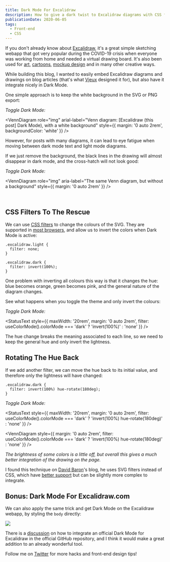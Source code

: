 ```yaml
---
title: Dark Mode For Excalidraw
description: How to give a dark twist to Excalidraw diagrams with CSS filters.
publicationDate: 2020-06-05
tags:
  - Front-end
  - CSS
---
```




If you don't already know about [Excalidraw](https://excalidraw.com),
it's a great simple sketching webapp that got very popular during the COVID-19
crisis when everyone was working from home and needed a virtual drawing board.
It's also been used for
[art](https://twitter.com/excalidraw/status/1248594297559158784),
[cartoons](https://twitter.com/Pinnassog/status/1247893044231168001),
[mockup design](https://twitter.com/imlongnguyen/status/1263766322443214851)
and in many other creative ways.

While building this blog, I wanted to easily embed Excalidraw diagrams and
drawings on blog articles (that's what [Vjeux](https://blog.vjeux.com/) designed it for), but also have it
integrate nicely in Dark Mode.

One simple approach is to keep the white background in the SVG or PNG export:

_Toggle Dark Mode:_ <ColorModeSwitch ml={2}/>

<VennDiagram
  role="img"
  arial-label="Venn diagram: [Excalidraw (this post] Dark Mode), with a white background"
  style={{
    margin: '0 auto 2rem',
    backgroundColor: 'white'
  }}
/>

However, for posts with many diagrams, it can lead to eye fatigue when moving
between dark mode text and light mode diagrams.

If we just remove the background, the black lines in the drawing
will almost disappear in dark mode, and the cross-hatch will not look good:

_Toggle Dark Mode:_ <ColorModeSwitch ml={2}/>

<VennDiagram
  role="img"
  aria-label="The same Venn diagram, but without a background"
  style={{
    margin: '0 auto 2rem'
  }}
/>

<br />

## CSS Filters To The Rescue

We can use [CSS filters](https://developer.mozilla.org/en-US/docs/Web/CSS/filter)
to change the colours of the SVG. They are supported in
[most browsers](https://caniuse.com/#feat=css-filters),
and allow us to invert the colors when Dark Mode is active:

```css{6}
.excalidraw.light {
  filter: none;
}

.excalidraw.dark {
  filter: invert(100%);
}
```

One problem with inverting all colours this way is that it changes the hue:
blue becomes orange, green becomes pink, and the general nature of the diagram changes.

See what happens when you toggle the theme and only invert the colours:

_Toggle Dark Mode:_ <ColorModeSwitch ml={2}/>

<StatusText
  style={{
    maxWidth: '20rem',
    margin: '0 auto 2rem',
    filter: useColorMode().colorMode === 'dark' ? 'invert(100%)' : 'none'
  }}
/>

The hue change breaks the meaning associated to each line, so we need to keep
the general hue and only invert the lightness.

## Rotating The Hue Back

If we add another filter, we can move the hue back to its initial value, and
therefore only the lightness will have changed:

```css{2}
.excalidraw.dark {
  filter: invert(100%) hue-rotate(180deg);
}
```

_Toggle Dark Mode:_ <ColorModeSwitch ml={2}/>

<StatusText
  style={{
    maxWidth: '20rem',
    margin: '0 auto 2rem',
    filter:
      useColorMode().colorMode === 'dark'
        ? 'invert(100%) hue-rotate(180deg)'
        : 'none'
  }}
/>

<VennDiagram
  style={{
    margin: '0 auto 2rem',
    filter:
      useColorMode().colorMode === 'dark'
        ? 'invert(100%) hue-rotate(180deg)'
        : 'none'
  }}
/>


<Note title="Note" icon={GoLightBulb}>
  <em>
    The brightness of some colors is a little off, but overall this gives a much
    better integration of the drawing on the page.
  </em>
</Note>

I found this technique on [David Baron](https://dbaron.org/log/20110430-invert-colors)'s
blog, he uses SVG filters instead of CSS, which have [better support](https://caniuse.com/#feat=svg-filters)
but can be slightly more complex to integrate.

## Bonus: Dark Mode For Excalidraw.com

We can also apply the same trick and get Dark Mode on the Excalidraw webapp,
by styling the `body` directly:

<Image src="/images/posts/2020/dark-mode-for-excalidraw/body.gif" />

There is a [discussion](https://github.com/excalidraw/excalidraw/issues/1148)
on how to integrate an official Dark Mode for Excalidraw in the official GitHub
repository, and I think it would make a great addition to an already wonderful
tool.

Follow me on [Twitter](https://twitter.com/fortysevenfx) for more hacks and front-end design tips!
